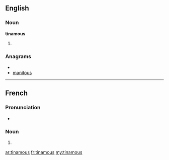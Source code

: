 ==English==

===Noun===
'''tinamous'''

# {{plural of|[[tinamou]]}}

===Anagrams===
* {{alphagram|aimnostu}}
* [[manitous#English|manitous]]

----

==French==

===Pronunciation===
* {{IPA|/tinamu/|lang=fr}}

===Noun===
{{infl|fr|plural}} {{m|p}}

# {{plural of|[[tinamou#French|tinamou]]|lang=fr}}

[[ar:tinamous]]
[[fr:tinamous]]
[[my:tinamous]]